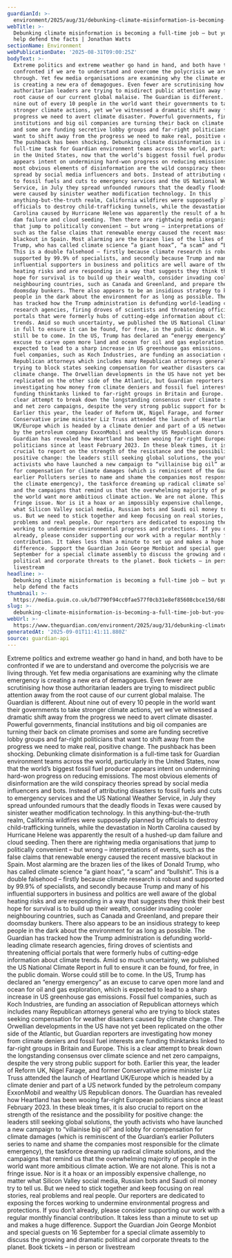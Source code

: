 ```yaml
---
guardianId: >-
  environment/2025/aug/31/debunking-climate-misinformation-is-becoming-a-full-time-job-but-you-can-help-defend-the-facts
webTitle: >-
  Debunking climate misinformation is becoming a full-time job – but you can
  help defend the facts | Jonathan Watts
sectionName: Environment
webPublicationDate: '2025-08-31T09:00:25Z'
bodyText: >-
  Extreme politics and extreme weather go hand in hand, and both have to be
  confronted if we are to understand and overcome the polycrisis we are living
  through. Yet few media organisations are examining why the climate emergency
  is creating a new era of demagogues. Even fewer are scrutinising how those
  authoritarian leaders are trying to misdirect public attention away from the
  root cause of our current global malaise. The Guardian is different. About
  nine out of every 10 people in the world want their governments to take
  stronger climate actions, yet we’ve witnessed a dramatic shift away from the
  progress we need to avert climate disaster. Powerful governments, financial
  institutions and big oil companies are turning their back on climate promises
  and some are funding secretive lobby groups and far-right politicians that
  want to shift away from the progress we need to make real, positive change.
  The pushback has been shocking. Debunking climate disinformation is a
  full-time task for Guardian environment teams across the world, particularly
  in the United States, now that the world’s biggest fossil fuel producer
  appears intent on undermining hard-won progress on reducing emissions. The
  most obvious elements of disinformation are the wild conspiracy theories
  spread by social media influencers and bots. Instead of attributing disasters
  to fossil fuels and cuts to emergency services and the US National Weather
  Service, in July they spread unfounded rumours that the deadly floods in Texas
  were caused by sinister weather modification technology. In this
  anything-but-the-truth realm, California wildfires were supposedly planned by
  officials to destroy child-trafficking tunnels, while the devastation in North
  Carolina caused by Hurricane Helene was apparently the result of a hushed-up
  dam failure and cloud seeding. Then there are rightwing media organisations
  that jump to politically convenient – but wrong – interpretations of events,
  such as the false claims that renewable energy caused the recent massive
  blackout in Spain. Most alarming are the brazen lies of the likes of Donald
  Trump, who has called climate science “a giant hoax”, “a scam” and “bullshit”.
  This is a double falsehood – firstly because climate research is robust and
  supported by 99.9% of specialists, and secondly because Trump and many of his
  influential supporters in business and politics are well aware of the global
  heating risks and are responding in a way that suggests they think their best
  hope for survival is to build up their wealth, consider invading cooler
  neighbouring countries, such as Canada and Greenland, and prepare their
  doomsday bunkers. There also appears to be an insidious strategy to keep
  people in the dark about the environment for as long as possible. The Guardian
  has tracked how the Trump administration is defunding world-leading climate
  research agencies, firing droves of scientists and threatening official
  portals that were formerly hubs of cutting-edge information about climate
  trends. Amid so much uncertainty, we published the US National Climate Report
  in full to ensure it can be found, for free, in the public domain. Worse could
  still be to come. In the US, Trump has declared an “energy emergency” as an
  excuse to carve open more land and ocean for oil and gas exploration, which is
  expected to lead to a sharp increase in US greenhouse gas emissions. Fossil
  fuel companies, such as Koch Industries, are funding an association of
  Republican attorneys which includes many Republican attorneys general who are
  trying to block states seeking compensation for weather disasters caused by
  climate change. The Orwellian developments in the US have not yet been
  replicated on the other side of the Atlantic, but Guardian reporters are
  investigating how money from climate deniers and fossil fuel interests are
  funding thinktanks linked to far-right groups in Britain and Europe. This is a
  clear attempt to break down the longstanding consensus over climate science
  and net zero campaigns, despite the very strong public support for both.
  Earlier this year, the leader of Reform UK, Nigel Farage, and former
  Conservative prime minister Liz Truss attended the launch of Heartland
  UK/Europe which is headed by a climate denier and part of a US network funded
  by the petroleum company ExxonMobil and wealthy US Republican donors. The
  Guardian has revealed how Heartland has been wooing far-right European
  politicians since at least February 2023. In these bleak times, it is also
  crucial to report on the strength of the resistance and the possibility for
  positive change: the leaders still seeking global solutions, the youth
  activists who have launched a new campaign to “villainise big oil” and lobby
  for compensation for climate damages (which is reminiscent of the Guardian’s
  earlier Polluters series to name and shame the companies most responsible for
  the climate emergency), the taskforce dreaming up radical climate solutions,
  and the campaigns that remind us that the overwhelming majority of people in
  the world want more ambitious climate action. We are not alone. This is not a
  fringe issue. Nor is it a hoax or an impossibly expensive challenge, no matter
  what Silicon Valley social media, Russian bots and Saudi oil money try to tell
  us. But we need to stick together and keep focusing on real stories, real
  problems and real people. Our reporters are dedicated to exposing the forces
  working to undermine environmental progress and protections. If you don’t
  already, please consider supporting our work with a regular monthly financial
  contribution. It takes less than a minute to set up and makes a huge
  difference. Support the Guardian Join George Monbiot and special guests on 16
  September for a special climate assembly to discuss the growing and dramatic
  political and corporate threats to the planet. Book tickets – in person or
  livestream
headline: >-
  Debunking climate misinformation is becoming a full-time job – but you can
  help defend the facts
thumbnail: >-
  https://media.guim.co.uk/bd7790f94cc0fae577f0cb31e8ef85608cbce150/688_0_6880_5504/500.jpg
slug: >-
  debunking-climate-misinformation-is-becoming-a-full-time-job-but-you-can-help-defend-the-facts-or-jonathan-watts
webUrl: >-
  https://www.theguardian.com/environment/2025/aug/31/debunking-climate-misinformation-is-becoming-a-full-time-job-but-you-can-help-defend-the-facts
generatedAt: '2025-09-01T11:41:11.880Z'
source: guardian-api
---
```

Extreme politics and extreme weather go hand in hand, and both have to be confronted if we are to understand and overcome the polycrisis we are living through. Yet few media organisations are examining why the climate emergency is creating a new era of demagogues. Even fewer are scrutinising how those authoritarian leaders are trying to misdirect public attention away from the root cause of our current global malaise. The Guardian is different. About nine out of every 10 people in the world want their governments to take stronger climate actions, yet we’ve witnessed a dramatic shift away from the progress we need to avert climate disaster. Powerful governments, financial institutions and big oil companies are turning their back on climate promises and some are funding secretive lobby groups and far-right politicians that want to shift away from the progress we need to make real, positive change. The pushback has been shocking. Debunking climate disinformation is a full-time task for Guardian environment teams across the world, particularly in the United States, now that the world’s biggest fossil fuel producer appears intent on undermining hard-won progress on reducing emissions. The most obvious elements of disinformation are the wild conspiracy theories spread by social media influencers and bots. Instead of attributing disasters to fossil fuels and cuts to emergency services and the US National Weather Service, in July they spread unfounded rumours that the deadly floods in Texas were caused by sinister weather modification technology. In this anything-but-the-truth realm, California wildfires were supposedly planned by officials to destroy child-trafficking tunnels, while the devastation in North Carolina caused by Hurricane Helene was apparently the result of a hushed-up dam failure and cloud seeding. Then there are rightwing media organisations that jump to politically convenient – but wrong – interpretations of events, such as the false claims that renewable energy caused the recent massive blackout in Spain. Most alarming are the brazen lies of the likes of Donald Trump, who has called climate science “a giant hoax”, “a scam” and “bullshit”. This is a double falsehood – firstly because climate research is robust and supported by 99.9% of specialists, and secondly because Trump and many of his influential supporters in business and politics are well aware of the global heating risks and are responding in a way that suggests they think their best hope for survival is to build up their wealth, consider invading cooler neighbouring countries, such as Canada and Greenland, and prepare their doomsday bunkers. There also appears to be an insidious strategy to keep people in the dark about the environment for as long as possible. The Guardian has tracked how the Trump administration is defunding world-leading climate research agencies, firing droves of scientists and threatening official portals that were formerly hubs of cutting-edge information about climate trends. Amid so much uncertainty, we published the US National Climate Report in full to ensure it can be found, for free, in the public domain. Worse could still be to come. In the US, Trump has declared an “energy emergency” as an excuse to carve open more land and ocean for oil and gas exploration, which is expected to lead to a sharp increase in US greenhouse gas emissions. Fossil fuel companies, such as Koch Industries, are funding an association of Republican attorneys which includes many Republican attorneys general who are trying to block states seeking compensation for weather disasters caused by climate change. The Orwellian developments in the US have not yet been replicated on the other side of the Atlantic, but Guardian reporters are investigating how money from climate deniers and fossil fuel interests are funding thinktanks linked to far-right groups in Britain and Europe. This is a clear attempt to break down the longstanding consensus over climate science and net zero campaigns, despite the very strong public support for both. Earlier this year, the leader of Reform UK, Nigel Farage, and former Conservative prime minister Liz Truss attended the launch of Heartland UK/Europe which is headed by a climate denier and part of a US network funded by the petroleum company ExxonMobil and wealthy US Republican donors. The Guardian has revealed how Heartland has been wooing far-right European politicians since at least February 2023. In these bleak times, it is also crucial to report on the strength of the resistance and the possibility for positive change: the leaders still seeking global solutions, the youth activists who have launched a new campaign to “villainise big oil” and lobby for compensation for climate damages (which is reminiscent of the Guardian’s earlier Polluters series to name and shame the companies most responsible for the climate emergency), the taskforce dreaming up radical climate solutions, and the campaigns that remind us that the overwhelming majority of people in the world want more ambitious climate action. We are not alone. This is not a fringe issue. Nor is it a hoax or an impossibly expensive challenge, no matter what Silicon Valley social media, Russian bots and Saudi oil money try to tell us. But we need to stick together and keep focusing on real stories, real problems and real people. Our reporters are dedicated to exposing the forces working to undermine environmental progress and protections. If you don’t already, please consider supporting our work with a regular monthly financial contribution. It takes less than a minute to set up and makes a huge difference. Support the Guardian Join George Monbiot and special guests on 16 September for a special climate assembly to discuss the growing and dramatic political and corporate threats to the planet. Book tickets – in person or livestream
